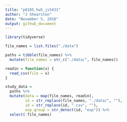 ```yaml
---
title: "p8105_hw5_js5431"
author: "J Shearston"
date: "November 5, 2018"
output: github_document
---
```


```r

library(tidyverse)

```


```r

file_names = list.files("./data")

paths = tibble(file_names) %>% 
  mutate(file_names = str_c("./data/", file_names))

```


```r

readin = function(x) {
  read_csv(file = x)
}

```

```r

study_data = 
  paths %>% 
  mutate(data = map(file_names, readin),
         id = str_replace(file_names, "./data/", ""),
         id = str_replace(id, ".csv", ""),
         exp_group = str_detect(id, "exp")) %>% 
  select(-file_names)

```

